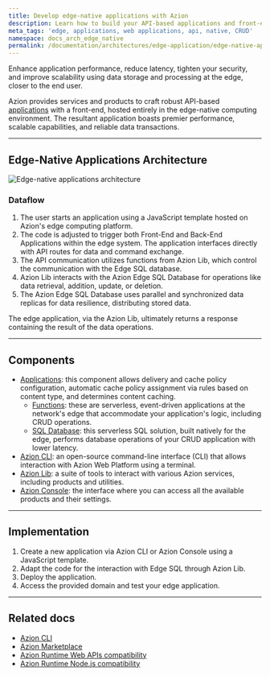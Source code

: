 ```yaml
---
title: Develop edge-native applications with Azion
description: Learn how to build your API-based applications and front-end entirely on the edge using edge-native computing.
meta_tags: 'edge, applications, web applications, api, native, CRUD'
namespace: docs_arch_edge_native
permalink: /documentation/architectures/edge-application/edge-native-applications/
---
```


Enhance application performance, reduce latency, tighten your security, and improve scalability using data storage and processing at the edge, closer to the end user.

Azion provides services and products to craft robust API-based [applications](https://www.azion.com/en/solutions/edge-native-applications/) with a front-end, hosted entirely in the edge-native computing environment. The resultant application boasts premier performance, scalable capabilities, and reliable data transactions.

---

## Edge-Native Applications Architecture

![Edge-native applications architecture](/assets/docs/images/uploads/edge-native-arch.png) 

### Dataflow

1. The user starts an application using a JavaScript template hosted on Azion's edge computing platform. 
2. The code is adjusted to trigger both Front-End and Back-End Applications within the edge system. The application interfaces directly with API routes for data and command exchange.
3. The API communication utilizes functions from Azion Lib, which control the communication with the Edge SQL database.
4. Azion Lib interacts with the Azion Edge SQL Database for operations like data retrieval, addition, update, or deletion.
5. The Azion Edge SQL Database uses parallel and synchronized data replicas for data resilience, distributing stored data.

The edge application, via the Azion Lib, ultimately returns a response containing the result of the data operations.

---

## Components
- [Applications](/en/documentation/products/build/edge-application/): this component allows delivery and cache policy configuration, automatic cache policy assignment via rules based on content type, and determines content caching.
    - [Functions](/en/documentation/products/build/edge-application/edge-functions/): these are serverless, event-driven applications at the network's edge that accommodate your application's logic, including CRUD operations.
    - [SQL Database](/en/documentation/products/store/edge-sql/): this serverless SQL solution, built natively for the edge, performs database operations of your CRUD application with lower latency.
- [Azion CLI](/en/documentation/products/azion-cli/overview/): an open-source command-line interface (CLI) that allows interaction with Azion Web Platform using a terminal.
- [Azion Lib](https://github.com/aziontech/lib): a suite of tools to interact with various Azion services, including products and utilities.
- [Azion Console](/en/documentation/products/guides/getting-to-know-azion-console/): the interface where you can access all the available products and their settings.


---

## Implementation

1. Create a new application via Azion CLI or Azion Console using a JavaScript template.
2. Adapt the code for the interaction with Edge SQL through Azion Lib. 
3. Deploy the application. 
4. Access the provided domain and test your edge application.

---

##  Related docs

- [Azion CLI](/en/documentation/products/azion-cli/overview/)
- [Azion Marketplace](/en/documentation/products/marketplace/)
- [Azion Runtime Web APIs compatibility](/en/documentation/products/devtools/azion-edge-runtime/frameworks-compatibility/)
- [Azion Runtime Node.js compatibility](/en/documentation/products/azion-edge-runtime/compatibility/node/)
